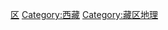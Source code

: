 {{Catnav|頁面分類|地理|各國地理|中国地理|中国各省地理}}
{{Catnav|頁面分類|各種主題的頁面分類|依中国各省来作的分类|中国各省地理}}
{{Commonscat|Geography of Tibet}}
{{Catmore|西藏自治区地理}}
[[Category:中国各省地理|区]]
[[Category:西藏|Category:西藏]]
[[Category:藏区地理|Category:藏区地理]]